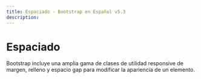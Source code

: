 ```yaml
---
title: Espaciado · Bootstrap en Español v5.3
description: 
---
```


# Espaciado

Bootstrap incluye una amplia gama de clases de utilidad responsive de margen, relleno y espacio gap para modificar la apariencia de un elemento.
